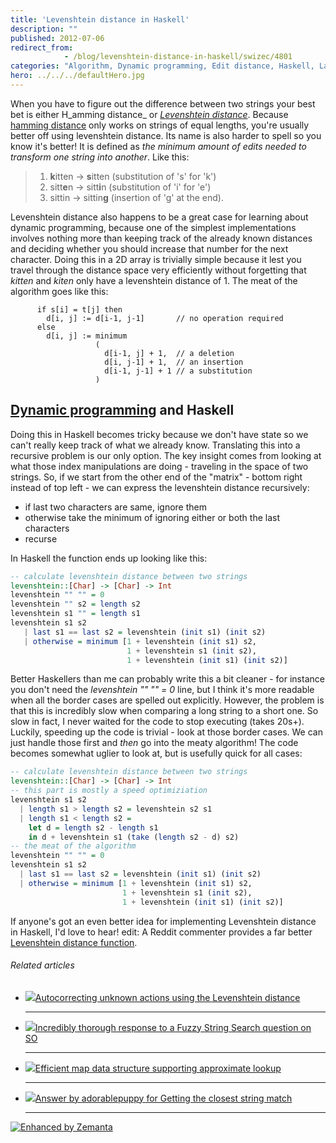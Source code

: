 ```yaml
---
title: 'Levenshtein distance in Haskell'
description: ""
published: 2012-07-06
redirect_from: 
            - /blog/levenshtein-distance-in-haskell/swizec/4801
categories: "Algorithm, Dynamic programming, Edit distance, Haskell, Languages, Levenshtein distance, Programming, String searching algorithm, Uncategorized"
hero: ../../../defaultHero.jpg
---
```

When you have to figure out the difference between two strings your best bet is either H_amming distance_ or _[Levenshtein distance](http://en.wikipedia.org/wiki/Levenshtein_distance "Levenshtein distance")_. Because [hamming distance](http://en.wikipedia.org/wiki/Hamming_distance "Hamming distance") only works on strings of equal lengths, you&#x27;re usually better off using levenshtein distance. Its name is also harder to spell so you know it&#x27;s better! It is defined as _the minimum amount of edits needed to transform one string into another_. Like this:

> 1. **k**itten → **s**itten (substitution of &#x27;s&#x27; for &#x27;k&#x27;)
> 2. sitt**e**n → sitt**i**n (substitution of &#x27;i&#x27; for &#x27;e&#x27;)
> 3. sittin → sittin**g** (insertion of &#x27;g&#x27; at the end).

Levenshtein distance also happens to be a great case for learning about dynamic programming, because one of the simplest implementations involves nothing more than keeping track of the already known distances and deciding whether you should increase that number for the next character. Doing this in a 2D array is trivially simple because it lest you travel through the distance space very efficiently without forgetting that _kitten_ and _kiten_ only have a levenshtein distance of 1. The meat of the algorithm goes like this:

```pseudo
      if s[i] = t[j] then  
        d[i, j] := d[i-1, j-1]       // no operation required
      else
        d[i, j] := minimum
                   (
                     d[i-1, j] + 1,  // a deletion
                     d[i, j-1] + 1,  // an insertion
                     d[i-1, j-1] + 1 // a substitution
                   )
```

## [Dynamic programming](http://en.wikipedia.org/wiki/Dynamic_programming "Dynamic programming") and Haskell

Doing this in Haskell becomes tricky because we don&#x27;t have state so we can&#x27;t really keep track of what we already know. Translating this into a recursive problem is our only option. The key insight comes from looking at what those index manipulations are doing - traveling in the space of two strings. So, if we start from the other end of the &quot;matrix&quot; - bottom right instead of top left - we can express the levenshtein distance recursively:

- if last two characters are same, ignore them
- otherwise take the minimum of ignoring either or both the last characters
- recurse

In Haskell the function ends up looking like this:

```haskell
-- calculate levenshtein distance between two strings
levenshtein::[Char] -> [Char] -> Int
levenshtein "" "" = 0
levenshtein "" s2 = length s2
levenshtein s1 "" = length s1
levenshtein s1 s2
   | last s1 == last s2 = levenshtein (init s1) (init s2)
   | otherwise = minimum [1 + levenshtein (init s1) s2,
                          1 + levenshtein s1 (init s2),
                          1 + levenshtein (init s1) (init s2)]
```

Better Haskellers than me can probably write this a bit cleaner - for instance you don&#x27;t need the _levenshtein &quot;&quot; &quot;&quot; = 0_ line, but I think it&#x27;s more readable when all the border cases are spelled out explicitly. However, the problem is that this is incredibly slow when comparing a long string to a short one. So slow in fact, I never waited for the code to stop executing (takes 20s+). Luckily, speeding up the code is trivial - look at those border cases. We can just handle those first and _then_ go into the meaty algorithm! The code becomes somewhat uglier to look at, but is usefully quick for all cases:

```haskell
-- calculate levenshtein distance between two strings
levenshtein::[Char] -> [Char] -> Int
-- this part is mostly a speed optimiziation
levenshtein s1 s2
  | length s1 > length s2 = levenshtein s2 s1
  | length s1 < length s2 =
    let d = length s2 - length s1
    in d + levenshtein s1 (take (length s2 - d) s2)
-- the meat of the algorithm
levenshtein "" "" = 0
levenshtein s1 s2
  | last s1 == last s2 = levenshtein (init s1) (init s2)
  | otherwise = minimum [1 + levenshtein (init s1) s2,
                         1 + levenshtein s1 (init s2),
                         1 + levenshtein (init s1) (init s2)]
```

If anyone&#x27;s got an even better idea for implementing Levenshtein distance in Haskell, I&#x27;d love to hear! edit: A Reddit commenter provides a far better [Levenshtein distance function](http://www.reddit.com/r/programming/comments/w4gs6/levenshtein_distance_in_haskell/c5a6jjz).

###### Related articles

- [![](http://i.zemanta.com/87510074_80_80.jpg)](http://www.jefclaes.be/2012/01/autocorrecting-unknown-actions-using.html)[Autocorrecting unknown actions using the Levenshtein distance](http://www.jefclaes.be/2012/01/autocorrecting-unknown-actions-using.html)

  * * *

- [![](http://i.zemanta.com/87174255_80_80.jpg)](http://stackoverflow.com/questions/5859561/getting-the-closest-string-match)[Incredibly thorough response to a Fuzzy String Search question on SO](http://stackoverflow.com/questions/5859561/getting-the-closest-string-match)

  * * *

- [![](http://i.zemanta.com/91010017_80_80.jpg)](http://cs.stackexchange.com/questions/2093/efficient-map-data-structure-supporting-approximate-lookup)[Efficient map data structure supporting approximate lookup](http://cs.stackexchange.com/questions/2093/efficient-map-data-structure-supporting-approximate-lookup)

  * * *

- [![](http://i.zemanta.com/87179321_80_80.jpg)](http://stackoverflow.com/questions/5859561/getting-the-closest-string-match/5859691)[Answer by adorablepuppy for Getting the closest string match](http://stackoverflow.com/questions/5859561/getting-the-closest-string-match/5859691)

  * * *

[![Enhanced by Zemanta](http://img.zemanta.com/zemified_e.png?x-id=350fa2c4-f571-457e-a891-22f73c43d8a7)](http://www.zemanta.com/?px "Enhanced by Zemanta")